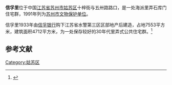 {{coord|31|18|15|N|120|37|22|E|scale:10000|display=title}}
{{文物保护单位
| 级别 = 市县级
| 省名 = 江苏省
| 市/县名 = 苏州市
| 图片 = Suzhou Xinfuli 2015.04.23 14-22-47.jpg
| 名称 = 信孚里
| 编号 = 第三批
| 分类 = 近现代重要史迹及代表性建筑
| 所在 = [[姑苏区|姑苏区]]十梓街
| 时代 = 1933年
| 登录 = 1991年1月4日
}}

'''信孚里'''位于中国[[江苏省|江苏省]][[苏州市|苏州市]][[姑苏区|姑苏区]]十梓街与五卅路路口，是一处海派里弄石库门住宅群，1991年列为[[苏州市文物保护单位|苏州市文物保护单位]]。

信孚里1933年由[[信孚银行|信孚银行]]购下江苏省水警第三区区部地产后建造，占地7553平方米，建筑面积4712平方米，为一处保存较好的30年代里弄式公共住宅群。<ref>{{Cite web |url=http://www.suzhou.gov.cn/bmfw_5950/whjy_5951/wzwhyc_5973/201309/t20130912_282101.shtml |title=信孚里 |accessdate=2015-05-18 |archive-date=2019-09-14 |archive-url=https://web.archive.org/web/20190914024200/http://www.suzhou.gov.cn/bmfw_5950/whjy_5951/wzwhyc_5973/201309/t20130912_282101.shtml |dead-url=no }}</ref>

{{Gallery
|width = 300
|height = 
|lines = 1
|File:Suzhou Xinfuli 2015.04.23 14-23-02.jpg|南面
}}

==参考文献==
{{Commonscat|Xinfuli}}
{{Reflist}}

{{苏州市文物保护单位}}
{{DEFAULTSORT:Xinfuli}}
[[Category:姑苏区|Category:姑苏区]]
{{suzhou-stub}}